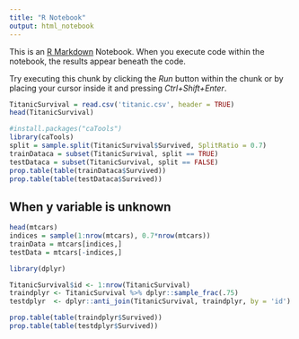 ---
title: "R Notebook"
output: html_notebook
---

This is an [R Markdown](http://rmarkdown.rstudio.com) Notebook. When you execute code within the notebook, the results appear beneath the code. 

Try executing this chunk by clicking the *Run* button within the chunk or by placing your cursor inside it and pressing *Ctrl+Shift+Enter*. 

```{r}
TitanicSurvival = read.csv('titanic.csv', header = TRUE)
head(TitanicSurvival)
```

```{r split using catools}
#install.packages("caTools")
library(caTools)
split = sample.split(TitanicSurvival$Survived, SplitRatio = 0.7)
trainDataca = subset(TitanicSurvival, split == TRUE)
testDataca = subset(TitanicSurvival, split == FALSE)
prop.table(table(trainDataca$Survived))
prop.table(table(testDataca$Survived))

```


## When y variable is unknown
```{r}
head(mtcars)
indices = sample(1:nrow(mtcars), 0.7*nrow(mtcars))
trainData = mtcars[indices,]
testData = mtcars[-indices,]


```


```{r}
library(dplyr)

TitanicSurvival$id <- 1:nrow(TitanicSurvival)
traindplyr <- TitanicSurvival %>% dplyr::sample_frac(.75)
testdplyr  <- dplyr::anti_join(TitanicSurvival, traindplyr, by = 'id')

prop.table(table(traindplyr$Survived))
prop.table(table(testdplyr$Survived))

```


